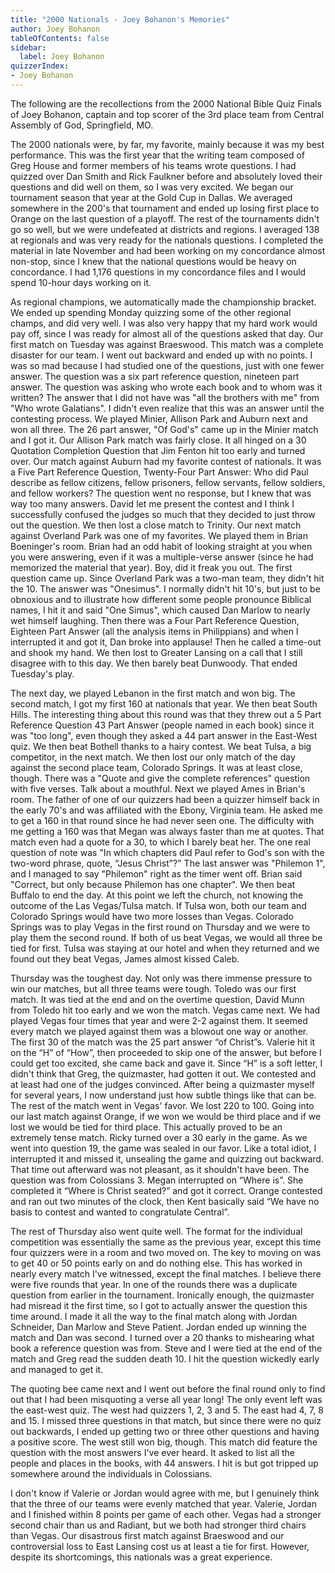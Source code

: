 ```yaml
---
title: "2000 Nationals - Joey Bohanon's Memories"
author: Joey Bohanon
tableOfContents: false
sidebar:
  label: Joey Bohanon
quizzerIndex:
- Joey Bohanon
---
```


The following are the recollections from the 2000 National Bible Quiz Finals of Joey Bohanon, captain and top scorer of the 3rd place team from Central Assembly of God, Springfield, MO.

The 2000 nationals were, by far, my favorite, mainly because it was my best performance. This was the first year that the writing team composed of Greg House and former members of his teams wrote questions. I had quizzed over Dan Smith and Rick Faulkner before and absolutely loved their questions and did well on them, so I was very excited. We began our tournament season that year at the Gold Cup in Dallas. We averaged somewhere in the 200's that tournament and ended up losing first place to Orange on the last question of a playoff. The rest of the tournaments didn't go so well, but we were undefeated at districts and regions. I averaged 138 at regionals and was very ready for the nationals questions. I completed the material in late November and had been working on my concordance almost non-stop, since I knew that the national questions would be heavy on concordance. I had 1,176 questions in my concordance files and I would spend 10-hour days working on it.

As regional champions, we automatically made the championship bracket. We ended up spending Monday quizzing some of the other regional champs, and did very well. I was also very happy that my hard work would pay off, since I was ready for almost all of the questions asked that day. Our first match on Tuesday was against Braeswood. This match was a complete disaster for our team. I went out backward and ended up with no points. I was so mad because I had studied one of the questions, just with one fewer answer. The question was a six part reference question, nineteen part answer. The question was asking who wrote each book and to whom was it written? The answer that I did not have was "all the brothers with me" from "Who wrote Galatians". I didn't even realize that this was an answer until the contesting process. We played Minier, Allison Park and Auburn next and won all three. The 26 part answer, "Of God's" came up in the Minier match and I got it. Our Allison Park match was fairly close. It all hinged on a 30 Quotation Completion Question that Jim Fenton hit too early and turned over. Our match against Auburn had my favorite contest of nationals. It was a Five Part Reference Question, Twenty-Four Part Answer: Who did Paul describe as fellow citizens, fellow prisoners, fellow servants, fellow soldiers, and fellow workers? The question went no response, but I knew that was way too many answers. David let me present the contest and I think I successfully confused the judges so much that they decided to just throw out the question. We then lost a close match to Trinity. Our next match against Overland Park was one of my favorites. We played them in Brian Boeninger's room. Brian had an odd habit of looking straight at you when you were answering, even if it was a multiple-verse answer (since he had memorized the material that year). Boy, did it freak you out. The first question came up. Since Overland Park was a two-man team, they didn't hit the 10. The answer was "Onesimus". I normally didn't hit 10's, but just to be obnoxious and to illustrate how different some people pronounce Biblical names, I hit it and said "One Simus", which caused Dan Marlow to nearly wet himself laughing. Then there was a Four Part Reference Question, Eighteen Part Answer (all the analysis items in Philippians) and when I interrupted it and got it, Dan broke into applause! Then he called a time-out and shook my hand. We then lost to Greater Lansing on a call that I still disagree with to this day. We then barely beat Dunwoody. That ended Tuesday's play.

The next day, we played Lebanon in the first match and won big. The second match, I got my first 160 at nationals that year. We then beat South Hills. The interesting thing about this round was that they threw out a 5 Part Reference Question 43 Part Answer (people named in each book) since it was "too long", even though they asked a 44 part answer in the East-West quiz. We then beat Bothell thanks to a hairy contest. We beat Tulsa, a big competitor, in the next match. We then lost our only match of the day against the second place team, Colorado Springs. It was at least close, though. There was a "Quote and give the complete references" question with five verses. Talk about a mouthful. Next we played Ames in Brian's room. The father of one of our quizzers had been a quizzer himself back in the early 70's and was affiliated with the Ebony, Virginia team. He asked me to get a 160 in that round since he had never seen one. The difficulty with me getting a 160 was that Megan was always faster than me at quotes. That match even had a quote for a 30, to which I barely beat her. The one real question of note was "In which chapters did Paul refer to God's son with the two-word phrase, quote, “Jesus Christ”?" The last answer was "Philemon 1", and I managed to say "Philemon" right as the timer went off. Brian said "Correct, but only because Philemon has one chapter". We then beat Buffalo to end the day. At this point we left the church, not knowing the outcome of the Las Vegas/Tulsa match. If Tulsa won, both our team and Colorado Springs would have two more losses than Vegas. Colorado Springs was to play Vegas in the first round on Thursday and we were to play them the second round. If both of us beat Vegas, we would all three be tied for first. Tulsa was staying at our hotel and when they returned and we found out they beat Vegas, James almost kissed Caleb.

Thursday was the toughest day. Not only was there immense pressure to win our matches, but all three teams were tough. Toledo was our first match. It was tied at the end and on the overtime question, David Munn from Toledo hit too early and we won the match. Vegas came next. We had played Vegas four times that year and were 2-2 against them. It seemed every match we played against them was a blowout one way or another. The first 30 of the match was the 25 part answer “of Christ”s. Valerie hit it on the “H” of “How”, then proceeded to skip one of the answer, but before I could get too excited, she came back and gave it. Since “H” is a soft letter, I didn't think that Greg, the quizmaster, had gotten it out. We contested and at least had one of the judges convinced. After being a quizmaster myself for several years, I now understand just how subtle things like that can be. The rest of the match went in Vegas' favor. We lost 220 to 100. Going into our last match against Orange, if we won we would be third place and if we lost we would be tied for third place. This actually proved to be an extremely tense match. Ricky turned over a 30 early in the game. As we went into question 19, the game was sealed in our favor. Like a total idiot, I interrupted it and missed it, unsealing the game and quizzing out backward. That time out afterward was not pleasant, as it shouldn't have been. The question was from Colossians 3. Megan interrupted on “Where is”. She completed it “Where is Christ seated?” and got it correct. Orange contested and ran out two minutes of the clock, then Kent basically said “We have no basis to contest and wanted to congratulate Central”.

The rest of Thursday also went quite well. The format for the individual competition was essentially the same as the previous year, except this time four quizzers were in a room and two moved on. The key to moving on was to get 40 or 50 points early on and do nothing else. This has worked in nearly every match I've witnessed, except the final matches. I believe there were five rounds that year. In one of the rounds there was a duplicate question from earlier in the tournament. Ironically enough, the quizmaster had misread it the first time, so I got to actually answer the question this time around. I made it all the way to the final match along with Jordan Schneider, Dan Marlow and Steve Patient. Jordan ended up winning the match and Dan was second. I turned over a 20 thanks to mishearing what book a reference question was from. Steve and I were tied at the end of the match and Greg read the sudden death 10. I hit the question wickedly early and managed to get it.

The quoting bee came next and I went out before the final round only to find out that I had been misquoting a verse all year long! The only event left was the east-west quiz. The west had quizzers 1, 2, 3 and 5. The east had 4, 7, 8 and 15. I missed three questions in that match, but since there were no quiz out backwards, I ended up getting two or three other questions and having a positive score. The west still won big, though. This match did feature the question with the most answers I've ever heard. It asked to list all the people and places in the books, with 44 answers. I hit is but got tripped up somewhere around the individuals in Colossians.

I don't know if Valerie or Jordan would agree with me, but I genuinely think that the three of our teams were evenly matched that year. Valerie, Jordan and I finished within 8 points per game of each other. Vegas had a stronger second chair than us and Radiant, but we both had stronger third chairs than Vegas. Our disastrous first match against Braeswood and our controversial loss to East Lansing cost us at least a tie for first. However, despite its shortcomings, this nationals was a great experience.